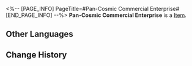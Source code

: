 <%-- [PAGE_INFO]
PageTitle=#Pan-Cosmic Commercial Enterprise#
[END_PAGE_INFO] --%>
{{Item Infobox
|id          = 83032
|image       = Item Pan-Cosmic Commercial Enterprise.png
|type        = 
|invCategory = 
|rarity      = 3
|effect      = 
|description = 
}}
'''Pan-Cosmic Commercial Enterprise''' is a [[Item]].

==Other Languages==
{{Other Languages
|en   = Pan-Cosmic Commercial Enterprise
|zhs  = 泛银河商业公司
|zht  = 泛銀河商業公司
|ja   = 汎銀河商事会社
|ko   = 범은하 상사
|es   = Entidad comercial pangaláctica
|fr   = Entreprise commerciale intersidérale
|ru   = Пангалактическое коммерческое предприятие
|th   = Pan-Cosmic Commercial Enterprise
|vi   = Công Ty Kinh Doanh Liên Ngân Hà
|de   = Pangalaktische Handelsgesellschaft
|id   = Pan-Cosmic Commercial Enterprise
|pt   = Empresa Mercantil Pan-Cósmica
}}

==Change History==
{{Change History|1.0}}